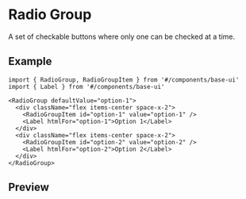 
<Meta of={Stories} />

# Radio Group

A set of checkable buttons where only one can be checked at a time.

## Example

```tsx
import { RadioGroup, RadioGroupItem } from '#/components/base-ui'
import { Label } from '#/components/base-ui'

<RadioGroup defaultValue="option-1">
  <div className="flex items-center space-x-2">
    <RadioGroupItem id="option-1" value="option-1" />
    <Label htmlFor="option-1">Option 1</Label>
  </div>
  <div className="flex items-center space-x-2">
    <RadioGroupItem id="option-2" value="option-2" />
    <Label htmlFor="option-2">Option 2</Label>
  </div>
</RadioGroup>
```

## Preview

<Primary />

